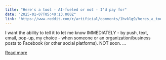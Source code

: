 ```yaml
---
title: "Here's a tool - AI-fueled or not - I'd pay for"
date: "2025-01-07T05:40:13.000Z"
link: "https://www.reddit.com/r/artificial/comments/1hvklg9/heres_a_tool_aifueled_or_not_id_pay_for/"
---
```


I want the ability to tell it to let me know IMMEDIATELY - by push, text, email, pop-up, my choice - when someone or an organization/business posts to Facebook (or other social platforms).
 NOT soon. ...

[Read more](https://www.reddit.com/r/artificial/comments/1hvklg9/heres_a_tool_aifueled_or_not_id_pay_for/)

